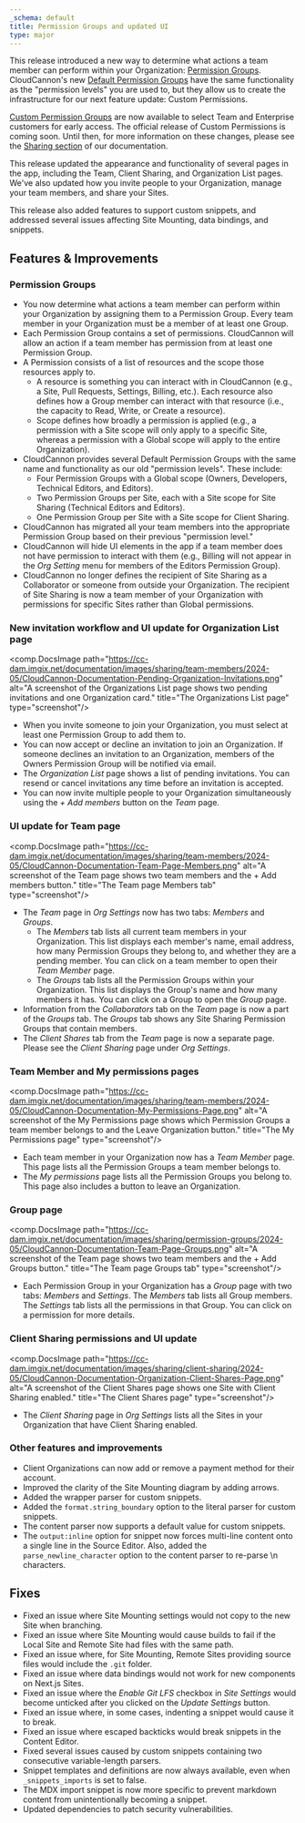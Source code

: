 ```yaml
---
_schema: default
title: Permission Groups and updated UI
type: major
---
```

This release introduced a new way to determine what actions a team member can perform within your Organization: [Permission Groups](/documentation/articles/what-are-permission-groups/). CloudCannon's new [Default Permission Groups](/documentation/articles/what-are-default-permission-groups/) have the same functionality as the "permission levels" you are used to, but they allow us to create the infrastructure for our next feature update: Custom Permissions.

[Custom Permission Groups](/documentation/articles/what-are-custom-permission-groups/) are now available to select Team and Enterprise customers for early access. The official release of Custom Permissions is coming soon. Until then, for more information on these changes, please see the [Sharing section](/documentation/articles/introduction-to-sharing/) of our documentation.

This release updated the appearance and functionality of several pages in the app, including the Team, Client Sharing, and Organization List pages. We've also updated how you invite people to your Organization, manage your team members, and share your Sites.

This release also added features to support custom snippets, and addressed several issues affecting Site Mounting, data bindings, and snippets.

## Features & Improvements

### Permission Groups

* You now determine what actions a team member can perform within your Organization by assigning them to a Permission Group. Every team member in your Organization must be a member of at least one Group.
* Each Permission Group contains a set of permissions. CloudCannon will allow an action if a team member has permission from at least one Permission Group.
* A Permission consists of a list of resources and the scope those resources apply to.
  * A resource is something you can interact with in CloudCannon (e.g., a Site, Pull Requests, Settings, Billing, etc.). Each resource also defines how a Group member can interact with that resource (i.e., the capacity to Read, Write, or Create a resource).
  * Scope defines how broadly a permission is applied (e.g., a permission with a Site scope will only apply to a specific Site, whereas a permission with a Global scope will apply to the entire Organization).
* CloudCannon provides several Default Permission Groups with the same name and functionality as our old "permission levels". These include:
  * Four Permission Groups with a Global scope (Owners, Developers, Technical Editors, and Editors).
  * Two Permission Groups per Site, each with a Site scope for Site Sharing (Technical Editors and Editors).
  * One Permission Group per Site with a Site scope for Client Sharing.
* CloudCannon has migrated all your team members into the appropriate Permission Group based on their previous "permission level."
* CloudCannon will hide UI elements in the app if a team member does not have permission to interact with them (e.g., Billing will not appear in the *Org Setting* menu for members of the Editors Permission Group).
* CloudCannon no longer defines the recipient of Site Sharing as a Collaborator or someone from outside your Organization. The recipient of Site Sharing is now a team member of your Organization with permissions for specific Sites rather than Global permissions.

### New invitation workflow and UI update for Organization List page

<comp.DocsImage path="https://cc-dam.imgix.net/documentation/images/sharing/team-members/2024-05/CloudCannon-Documentation-Pending-Organization-Invitations.png" alt="A screenshot of the Organizations List page shows two pending invitations and one Organization card." title="The Organizations List page" type="screenshot"/>

* When you invite someone to join your Organization, you must select at least one Permission Group to add them to.
* You can now accept or decline an invitation to join an Organization. If someone declines an invitation to an Organization, members of the Owners Permission Group will be notified via email.
* The *Organization List* page shows a list of pending invitations. You can resend or cancel invitations any time before an invitation is accepted.
* You can now invite multiple people to your Organization simultaneously using the *\+ Add members* button on the *Team* page.

### UI update for Team page

<comp.DocsImage path="https://cc-dam.imgix.net/documentation/images/sharing/team-members/2024-05/CloudCannon-Documentation-Team-Page-Members.png" alt="A screenshot of the Team page shows two team members and the + Add members button." title="The Team page Members tab" type="screenshot"/>

* The *Team* page in *Org Settings* now has two tabs: *Members* and *Groups*.
  * The *Members* tab lists all current team members in your Organization. This list displays each member's name, email address, how many Permission Groups they belong to, and whether they are a pending member. You can click on a team member to open their *Team Member* page.
  * The *Groups* tab lists all the Permission Groups within your Organization. This list displays the Group's name and how many members it has. You can click on a Group to open the *Group* page.
* Information from the *Collaborators* tab on the *Team* page is now a part of the *Groups* tab. The *Groups* tab shows any Site Sharing Permission Groups that contain members.
* The *Client Shares* tab from the *Team* page is now a separate page. Please see the *Client Sharing* page under *Org Settings*.

### Team Member and My permissions pages

<comp.DocsImage path="https://cc-dam.imgix.net/documentation/images/sharing/team-members/2024-05/CloudCannon-Documentation-My-Permissions-Page.png" alt="A screenshot of the My Permissions page shows which Permission Groups a team member belongs to and the Leave Organization button." title="The My Permissions page" type="screenshot"/>

* Each team member in your Organization now has a *Team Member* page. This page lists all the Permission Groups a team member belongs to.
* The *My permissions* page lists all the Permission Groups you belong to. This page also includes a button to leave an Organization.

### Group page

<comp.DocsImage path="https://cc-dam.imgix.net/documentation/images/sharing/permission-groups/2024-05/CloudCannon-Documentation-Team-Page-Groups.png" alt="A screenshot of the Team page shows two team members and the + Add Groups button." title="The Team page Groups tab" type="screenshot"/>

* Each Permission Group in your Organization has a *Group* page with two tabs: *Members* and *Settings*. The *Members* tab lists all Group members. The *Settings* tab lists all the permissions in that Group. You can click on a permission for more details.

### Client Sharing permissions and UI update

<comp.DocsImage path="https://cc-dam.imgix.net/documentation/images/sharing/client-sharing/2024-05/CloudCannon-Documentation-Organization-Client-Shares-Page.png" alt="A screenshot of the Client Shares page shows one Site with Client Sharing enabled." title="The Client Shares page" type="screenshot"/>

* The *Client Sharing* page in *Org Settings* lists all the Sites in your Organization that have Client Sharing enabled.

### Other features and improvements

* Client Organizations can now add or remove a payment method for their account.
* Improved the clarity of the Site Mounting diagram by adding arrows.
* Added the wrapper parser for custom snippets.
* Added the `format.string_boundary` option to the literal parser for custom snippets.
* The content parser now supports a default value for custom snippets.
* The `output:inline` option for snippet now forces multi-line content onto a single line in the Source Editor. Also, added the `parse_newline_character` option to the content parser to re-parse \\n characters.

## Fixes

* Fixed an issue where Site Mounting settings would not copy to the new Site when branching.
* Fixed an issue where Site Mounting would cause builds to fail if the Local Site and Remote Site had files with the same path.
* Fixed an issue where, for Site Mounting, Remote Sites providing source files would include the `.git` folder.
* Fixed an issue where data bindings would not work for new components on Next.js Sites.
* Fixed an issue where the *Enable Git LFS* checkbox in *Site Settings* would become unticked after you clicked on the *Update Settings* button.
* Fixed an issue where, in some cases, indenting a snippet would cause it to break.
* Fixed an issue where escaped backticks would break snippets in the Content Editor.
* Fixed several issues caused by custom snippets containing two consecutive variable-length parsers.
* Snippet templates and definitions are now always available, even when `_snippets_imports` is set to false.
* The MDX import snippet is now more specific to prevent markdown content from unintentionally becoming a snippet.
* Updated dependencies to patch security vulnerabilities.